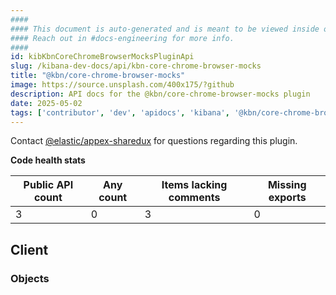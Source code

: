 ```yaml
---
####
#### This document is auto-generated and is meant to be viewed inside our experimental, new docs system.
#### Reach out in #docs-engineering for more info.
####
id: kibKbnCoreChromeBrowserMocksPluginApi
slug: /kibana-dev-docs/api/kbn-core-chrome-browser-mocks
title: "@kbn/core-chrome-browser-mocks"
image: https://source.unsplash.com/400x175/?github
description: API docs for the @kbn/core-chrome-browser-mocks plugin
date: 2025-05-02
tags: ['contributor', 'dev', 'apidocs', 'kibana', '@kbn/core-chrome-browser-mocks']
---
```




Contact [@elastic/appex-sharedux](https://github.com/orgs/elastic/teams/appex-sharedux) for questions regarding this plugin.

**Code health stats**

| Public API count  | Any count | Items lacking comments | Missing exports |
|-------------------|-----------|------------------------|-----------------|
| 3 | 0 | 3 | 0 |

## Client

### Objects
<DocDefinitionList data={kbnCoreChromeBrowserMocksObj.client.objects}/>

